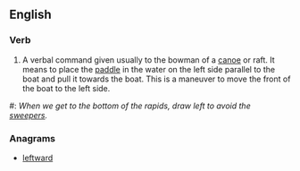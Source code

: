 ==English==

===Verb===
{{head|en|verb|head=[[draw]] [[left]]}}

# A verbal command given usually to the bowman of a [[canoe]] or raft.  It means to place the [[paddle]] in the water on the left side parallel to the boat and pull it towards the boat.  This is a maneuver to move the front of the boat to the left side.

#: ''When we get to the bottom of the rapids, draw left to avoid the [[sweepers]].''

===Anagrams===
* [[leftward#English|leftward]]